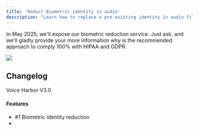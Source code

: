 ```yaml
---
title: 'Reduct Biometric identity in audio'
description: "Learn how to replace a pre-existing identity in audio file using the Voice Harbor's Python SDK, while preserving Emotion and Phonetic information."
---
```

<Tip>

In May 2025, we'll expose our biometric reduction service. Just ask, and we'll gladly provide your more information why is the recommended approach to comply 100% with HIPAA and GDPR.

</Tip>

<Update label="2025-05-01" description="Upcoming Release">
  <Frame>
    <img className="block" src="https://mintlify-assets.b-cdn.net/hero-light.png" />
  </Frame>

  ## Changelog

  Voice Harbor V3.0

  #### Features

  * #1 Biometric identity reduction 
  * 
</Update>

